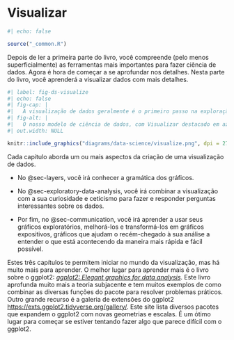 # Visualizar {#sec-visualize .unnumbered}

```r
#| echo: false

source("_common.R")
```

Depois de ler a primeira parte do livro, você compreende (pelo menos superficialmente) as ferramentas mais importantes para fazer ciência de dados.
Agora é hora de começar a se aprofundar nos detalhes.
Nesta parte do livro, você aprenderá a visualizar dados com mais detalhes.

```r
#| label: fig-ds-visualize
#| echo: false
#| fig-cap: |
#|   A visualização de dados geralmente é o primeiro passo na exploração de dados.
#| fig-alt: |
#|   O nosso modelo de ciência de dados, com Visualizar destacado em azul.
#| out.width: NULL

knitr::include_graphics("diagrams/data-science/visualize.png", dpi = 270)
```

Cada capítulo aborda um ou mais aspectos da criação de uma visualização de dados.

-   No @sec-layers, você irá conhecer a gramática dos gráficos.

-   No @sec-exploratory-data-analysis, você irá combinar a visualização com a sua curiosidade e ceticismo para fazer e responder perguntas interessantes sobre os dados.

-   Por fim, no @sec-communication, você irá aprender a usar seus gráficos exploratórios, melhorá-los e transformá-los em gráficos expositivos, gráficos que ajudam o recém-chegado à sua análise a entender o que está acontecendo da maneira mais rápida e fácil possível.

Estes três capítulos te permitem iniciar no mundo da visualização, mas há muito mais para aprender.
O melhor lugar para aprender mais é o livro sobre o ggplot2: [*ggplot2: Elegant graphics for data analysis*](https://ggplot2-book.org/).
Este livro aprofunda muito mais a teoria subjacente e tem muitos exemplos de como combinar as diversas funções do pacote para resolver problemas práticos.
Outro grande recurso é a galeria de extensões do ggplot2 <https://exts.ggplot2.tidyverse.org/gallery/>.
Este site lista diversos pacotes que expandem o ggplot2 com novas geometrias e escalas.
É um ótimo lugar para começar se estiver tentando fazer algo que parece difícil com o ggplot2.
